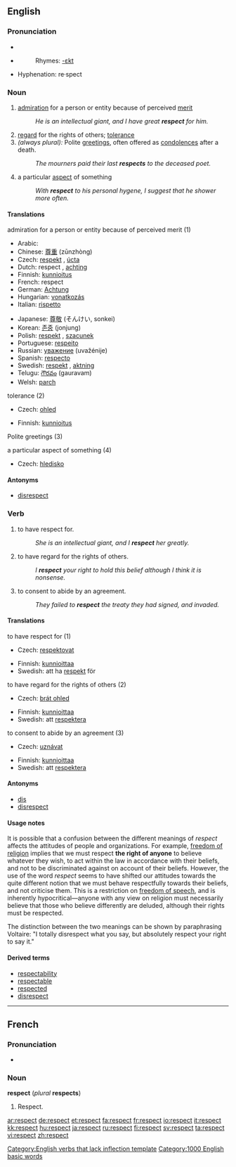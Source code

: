==English==

{{rank|greatest|property|started|742|respect|that's|Christian|food}}

===Pronunciation===
*{{IPA|/ɹɪˈspɛkt/}}
*{{audio|en-us-respects.ogg|Audio (US)}}
*:Rhymes: [[Rhymes:English:-ɛkt|-ɛkt]]
*Hyphenation: re·spect

===Noun===
{{en-noun|-}}

# [[admiration]] for a person or entity because of perceived [[merit]]
#:''He is an intellectual giant, and I have great '''respect''' for him.''
# [[regard]] for the rights of others; [[tolerance]]
# ''(always plural):'' Polite [[greetings]], often offered as [[condolences]] after a death.
#:''The mourners paid their last '''respects''' to the deceased poet.''
# a particular [[aspect]] of something
#:''With '''respect''' to his personal hygene, I suggest that he shower more often.''

====Translations====
;admiration for a person or entity because of perceived merit (1)
{{top}}
*Arabic: {{ARchar|[[احترم]]}} {{IPAchar|(eħirám)}}
*Chinese: [[尊重]] (zūnzhòng)
*Czech: [[respekt]] {{m}}, [[úcta]] {{f}}
*Dutch: respect {{m}}, [[achting]] {{f}}
*Finnish: [[kunnioitus]]
*French: respect {{m}}
*German: [[Achtung]] {{f}}
*Hungarian: [[vonatkozás]]
*Italian: [[rispetto]] {{m}}
{{mid}}
*Japanese: [[尊敬]] (そんけい, sonkei)
*Korean: [[존중]] (jonjung)
*Polish: [[respekt]] {{m}}, [[szacunek]] {{m}}
*Portuguese: [[respeito]] {{m}}
*Russian: [[уважение]] (uvažénije) {{n}}
*Spanish: [[respecto]] {{m}}
*Swedish: [[respekt]] {{c}}, [[aktning]] {{c}}
*Telugu: [[గౌరవం]] (gauravam)
*Welsh: [[parch]] {{m}}
{{bottom}}

;tolerance (2)
{{top}}
*Czech: [[ohled]] {{m}}
{{mid}}
*Finnish: [[kunnioitus]]
{{bottom}}

;Polite greetings (3)
{{top}}
{{mid}}
{{bottom}}

;a particular aspect of something (4)
{{top}}
*Czech: [[hledisko]] {{n}}
{{mid}}
{{bottom}}

====Antonyms====
*[[disrespect]]

===Verb===
{{en-verb}}

# to have respect for.
#:''She is an intellectual giant, and I '''respect''' her greatly.''
# to have regard for the rights of others.
#:''I '''respect''' your right to hold this belief although I think it is nonsense.''
# to consent to abide by an agreement.
#:''They failed to '''respect''' the treaty they had signed, and invaded.''

====Translations====
;to have respect for (1)
{{top}}
*Czech: [[respektovat]]
{{mid}}
*Finnish: [[kunnioittaa]]
*Swedish: att ha [[respekt]] för
{{bottom}}

;to have regard for the rights of others (2)
{{top}}
*Czech: [[brát ohled]]
{{mid}}
*Finnish: [[kunnioittaa]]
*Swedish: att [[respektera]]
{{bottom}}

;to consent to abide by an agreement (3)
{{top}}
*Czech: [[uznávat]]
{{mid}}
*Finnish: [[kunnioittaa]]
*Swedish: att [[respektera]]
{{bottom}}

====Antonyms====
*[[dis]]<!-- or can it also be spelled "diss"? -->
*[[disrespect]]

====Usage notes====
It is possible that a confusion between the different meanings of ''respect'' affects the attitudes of people and organizations. For example, [[freedom of religion]] implies that we must respect '''the right of anyone''' to believe whatever they wish, to act within the law in accordance with their beliefs, and not to be discriminated against on account of their beliefs. However, the use of the word ''respect'' seems to have shifted our attitudes towards the quite different notion that we must behave respectfully towards their beliefs, and not criticise them. This is a restriction on [[freedom of speech]], and is inherently hypocritical&mdash;anyone with any view on religion must necessarily believe that those who believe differently are deluded, although their rights must be respected.

The distinction between the two meanings can be shown by paraphrasing Voltaire: "I totally disrespect what you say, but absolutely respect your right to say it."

====Derived terms====
*[[respectability]]
*[[respectable]]
*[[respected]]
*[[disrespect]]

[[Category:English verbs that lack inflection template]]

----
==French==

===Pronunciation===
*{{audio|Fr-Respect-fr-Paris.ogg|Audio (FR)}}

===Noun===
'''respect''' {{m}} (''plural'' '''respects''')

# Respect.

[[Category:1000 English basic words]]

[[ar:respect]]
[[de:respect]]
[[et:respect]]
[[fa:respect]]
[[fr:respect]]
[[io:respect]]
[[it:respect]]
[[kk:respect]]
[[hu:respect]]
[[ja:respect]]
[[ru:respect]]
[[fi:respect]]
[[sv:respect]]
[[ta:respect]]
[[vi:respect]]
[[zh:respect]]